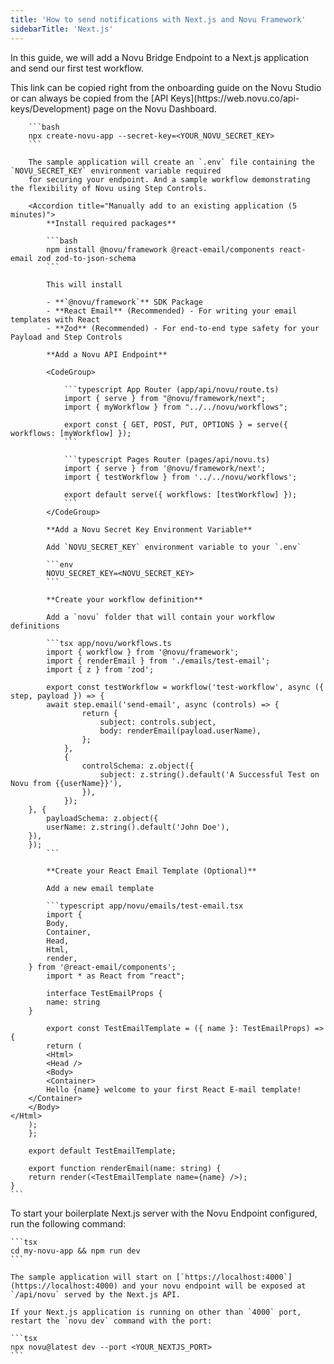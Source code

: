```yaml
---
title: 'How to send notifications with Next.js and Novu Framework'
sidebarTitle: 'Next.js'
---
```



In this guide, we will add a Novu Bridge Endpoint to a Next.js application and send our first test workflow.

<Steps>
    <LocalStudio />
    <Step title="Create a Next.js application">
        This link can be copied right from the onboarding guide on the Novu Studio or can always be copied from the [API Keys](https://web.novu.co/api-keys/Development) page on the Novu Dashboard.

        ```bash
        npx create-novu-app --secret-key=<YOUR_NOVU_SECRET_KEY>
        ```

        The sample application will create an `.env` file containing the `NOVU_SECRET_KEY` environment variable required
        for securing your endpoint. And a sample workflow demonstrating the flexibility of Novu using Step Controls.

        <Accordion title="Manually add to an existing application (5 minutes)">
            **Install required packages**

            ```bash
            npm install @novu/framework @react-email/components react-email zod zod-to-json-schema
            ```

            This will install

            - **`@novu/framework`** SDK Package
            - **React Email** (Recommended) - For writing your email templates with React
            - **Zod** (Recommended) - For end-to-end type safety for your Payload and Step Controls

            **Add a Novu API Endpoint**

            <CodeGroup>

                ```typescript App Router (app/api/novu/route.ts)
                import { serve } from "@novu/framework/next";
                import { myWorkflow } from "../../novu/workflows";

                export const { GET, POST, PUT, OPTIONS } = serve({ workflows: [myWorkflow] });
                ```

                ```typescript Pages Router (pages/api/novu.ts)
                import { serve } from '@novu/framework/next';
                import { testWorkflow } from '../../novu/workflows';

                export default serve({ workflows: [testWorkflow] });
                ```
            </CodeGroup>

            **Add a Novu Secret Key Environment Variable**

            Add `NOVU_SECRET_KEY` environment variable to your `.env`

            ```env
            NOVU_SECRET_KEY=<NOVU_SECRET_KEY>
            ```

            **Create your workflow definition**

            Add a `novu` folder that will contain your workflow definitions

            ```tsx app/novu/workflows.ts
            import { workflow } from '@novu/framework';
            import { renderEmail } from './emails/test-email';
            import { z } from 'zod';

            export const testWorkflow = workflow('test-workflow', async ({ step, payload }) => {
            await step.email('send-email', async (controls) => {
                    return {
                        subject: controls.subject,
                        body: renderEmail(payload.userName),
                    };
                },
                {
                    controlSchema: z.object({
                        subject: z.string().default('A Successful Test on Novu from {{userName}}'),
                    }),
                });
        }, {
            payloadSchema: z.object({
            userName: z.string().default('John Doe'),
        }),
        });
            ```

            **Create your React Email Template (Optional)**

            Add a new email template

            ```typescript app/novu/emails/test-email.tsx
            import {
            Body,
            Container,
            Head,
            Html,
            render,
        } from '@react-email/components';
            import * as React from "react";

            interface TestEmailProps {
            name: string
        }

            export const TestEmailTemplate = ({ name }: TestEmailProps) => {
            return (
            <Html>
            <Head />
            <Body>
            <Container>
            Hello {name} welcome to your first React E-mail template!
        </Container>
        </Body>
    </Html>
        );
        };

        export default TestEmailTemplate;

        export function renderEmail(name: string) {
        return render(<TestEmailTemplate name={name} />);
    }
    ```
</Accordion>
</Step>
<Step title="Start your application">
    To start your boilerplate Next.js server with the Novu Endpoint configured, run the following command:

    ```tsx
    cd my-novu-app && npm run dev
    ```

    The sample application will start on [`https://localhost:4000`](https://localhost:4000) and your novu endpoint will be exposed at `/api/novu` served by the Next.js API.

    If your Next.js application is running on other than `4000` port, restart the `novu dev` command with the port:

    ```tsx
    npx novu@latest dev --port <YOUR_NEXTJS_PORT>
    ```
</Step>
<TestStep framework="Next.js" />

<DeployApp />
</Steps>

<NextStepsStep />
